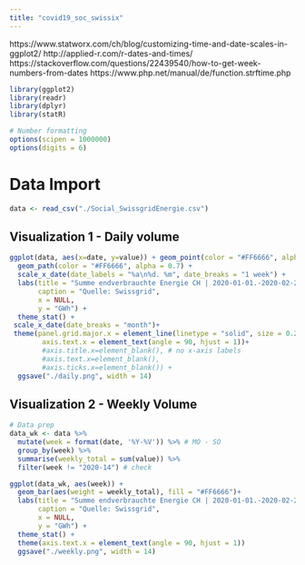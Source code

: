 ```yaml
---
title: "covid19_soc_swissix"
---
```


https://www.statworx.com/ch/blog/customizing-time-and-date-scales-in-ggplot2/
http://applied-r.com/r-dates-and-times/
https://stackoverflow.com/questions/22439540/how-to-get-week-numbers-from-dates
https://www.php.net/manual/de/function.strftime.php

```r
library(ggplot2)
library(readr)
library(dplyr)
library(statR)

# Number formatting
options(scipen = 1000000)
options(digits = 6)
```


# Data Import

```r
data <- read_csv("./Social_SwissgridEnergie.csv")

```

## Visualization 1 - Daily volume

```r
ggplot(data, aes(x=date, y=value)) + geom_point(color = "#FF6666", alpha = 0.7) +
  geom_path(color = "#FF6666", alpha = 0.7) +
  scale_x_date(date_labels = "%a\n%d. %m", date_breaks = "1 week") +
  labs(title = "Summe endverbrauchte Energie CH | 2020-01-01.-2020-02-29",
       caption = "Quelle: Swissgrid",
       x = NULL,
       y = "GWh") +
  theme_stat() +
 scale_x_date(date_breaks = "month")+
 theme(panel.grid.major.x = element_line(linetype = "solid", size = 0.25, color = "grey"),
        axis.text.x = element_text(angle = 90, hjust = 1))+
        #axis.title.x=element_blank(), # no x-axis labels
        #axis.text.x=element_blank(),
        #axis.ticks.x=element_blank()) +
  ggsave("./daily.png", width = 14)
```

## Visualization 2 - Weekly Volume

```r
# Data prep
data_wk <- data %>% 
  mutate(week = format(date, '%Y-%V')) %>% # MO - SO
  group_by(week) %>%
  summarise(weekly_total = sum(value)) %>%
  filter(week != "2020-14") # check

ggplot(data_wk, aes(week)) + 
  geom_bar(aes(weight = weekly_total), fill = "#FF6666")+
  labs(title = "Summe endverbrauchte Energie CH | 2020-01-01.-2020-02-29",
       caption = "Quelle: Swissgrid",
       x = NULL,
       y = "GWh") +
  theme_stat() +
  theme(axis.text.x = element_text(angle = 90, hjust = 1))
  ggsave("./weekly.png", width = 14)
```

